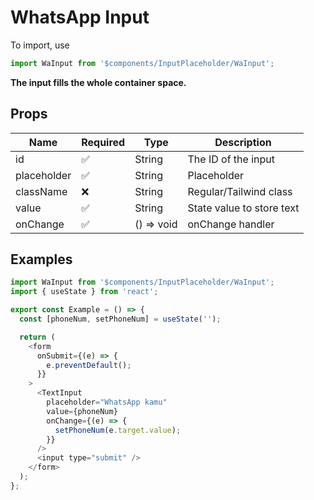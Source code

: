 <!-- This is the documentation for TextInput component -->

# WhatsApp Input

To import, use

```javascript
import WaInput from '$components/InputPlaceholder/WaInput';
```

**The input fills the whole container space.**

## Props

| Name        | Required | Type       | Description               |
| ----------- | -------- | ---------- | ------------------------- |
| id          | ✅       | String     | The ID of the input       |
| placeholder | ✅       | String     | Placeholder               |
| className   | ❌       | String     | Regular/Tailwind class    |
| value       | ✅       | String     | State value to store text |
| onChange    | ✅       | () => void | onChange handler          |

## Examples

```javascript
import WaInput from '$components/InputPlaceholder/WaInput';
import { useState } from 'react';

export const Example = () => {
  const [phoneNum, setPhoneNum] = useState('');

  return (
    <form
      onSubmit={(e) => {
        e.preventDefault();
      }}
    >
      <TextInput
        placeholder="WhatsApp kamu"
        value={phoneNum}
        onChange={(e) => {
          setPhoneNum(e.target.value);
        }}
      />
      <input type="submit" />
    </form>
  );
};
```
